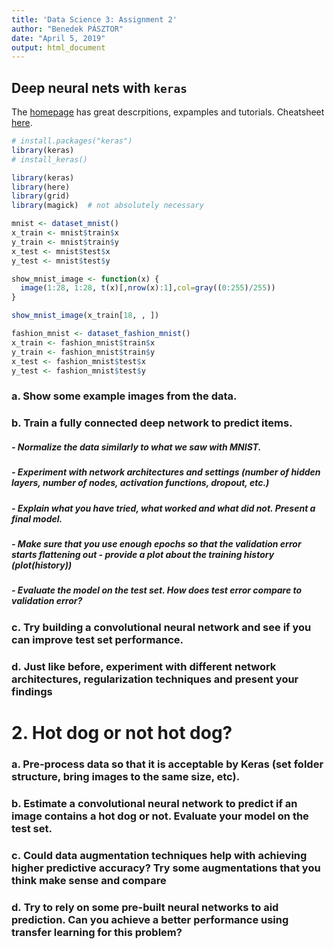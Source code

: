 ```yaml
---
title: 'Data Science 3: Assignment 2'
author: "Benedek PÁSZTOR"
date: "April 5, 2019"
output: html_document
---
```


## Deep neural nets with `keras`

The [homepage](https://keras.rstudio.com/) has great descrpitions, expamples
and tutorials. Cheatsheet [here](https://www.rstudio.com/resources/cheatsheets/). 

```r
# install.packages("keras")
library(keras)
# install_keras()
```

  
```r
library(keras)
library(here)
library(grid)
library(magick)  # not absolutely necessary
```

```r
mnist <- dataset_mnist()
x_train <- mnist$train$x
y_train <- mnist$train$y
x_test <- mnist$test$x
y_test <- mnist$test$y
```

```r
show_mnist_image <- function(x) {
  image(1:28, 1:28, t(x)[,nrow(x):1],col=gray((0:255)/255)) 
}

show_mnist_image(x_train[18, , ])
```


```r
fashion_mnist <- dataset_fashion_mnist()
x_train <- fashion_mnist$train$x
y_train <- fashion_mnist$train$y
x_test <- fashion_mnist$test$x
y_test <- fashion_mnist$test$y

```




### a. Show some example images from the data.


### b. Train a fully connected deep network to predict items.


##### - Normalize the data similarly to what we saw with MNIST.


##### - Experiment with network architectures and settings (number of hidden layers, number of nodes, activation functions, dropout, etc.)


##### - Explain what you have tried, what worked and what did not. Present a final model.


##### - Make sure that you use enough epochs so that the validation error starts flattening out - provide a plot about the training history (plot(history))


##### - Evaluate the model on the test set. How does test error compare to validation error?


### c. Try building a convolutional neural network and see if you can improve test set performance.


### d. Just like before, experiment with different network architectures, regularization techniques and present your findings



# 2. Hot dog or not hot dog?

### a. Pre-process data so that it is acceptable by Keras (set folder structure, bring images to the same size, etc).

### b. Estimate a convolutional neural network to predict if an image contains a hot dog or not. Evaluate your model on the test set.

### c. Could data augmentation techniques help with achieving higher predictive accuracy? Try some augmentations that you think make sense and compare

### d. Try to rely on some pre-built neural networks to aid prediction. Can you achieve a better performance using transfer learning for this problem?